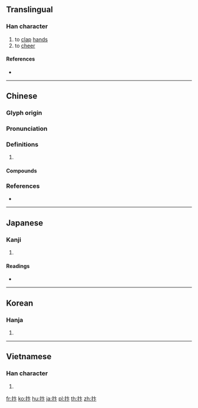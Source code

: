 {{also|拚}}
==Translingual==

===Han character===
{{Han char|rn=64|rad=手|as=04|sn=7|four=50030|canj=QYY|ids=⿰扌卞}}

# to [[clap]] [[hand]]s
# to [[cheer]]

====References====
* {{Han ref|kx=0420.070|dkj=11860|dj=0767.080|hdz=31843.020|uh=6283|ud=25219|bh=CAE7|bd=51943}}

----

==Chinese==
{{zh-forms}}

===Glyph origin===
{{Han etym}}

===Pronunciation===
{{zh-pron
|m=biàn
|c=bin6
|mc=y
|oc=y
|cat=
}}

===Definitions===
{{zh-hanzi}}

# {{rfdef|zh}}

====Compounds====
{{zh-der|喜躍抃舞|抃悅|抃踴|抃掌|歡抃|抃手|抃風舞潤|抃舞|抃笑|欣抃|雷抃|鼇抃}}

===References===
* {{R:twedu|B01253}}

----

==Japanese==

===Kanji===
{{ja-kanji|grade=|rs=手04}}

# {{defn|lang=ja|sort=手04}}

====Readings====
* {{ja-readings|on=[[べん]] (ben)|kun=[[うつ]] (utsu)}}

----

==Korean==

===Hanja===
{{ko-hanja|hangeul=변|eumhun=|rv=byeon|mr=pyŏn|y=pyen}}

# {{defn|lang=ko|sort=手04}}

----

==Vietnamese==

===Han character===
{{vi-readings|rs=手04|hanviet=bện}}

# {{defn|lang=vi|sort=手04}}

[[fr:抃]]
[[ko:抃]]
[[hu:抃]]
[[ja:抃]]
[[pl:抃]]
[[th:抃]]
[[zh:抃]]